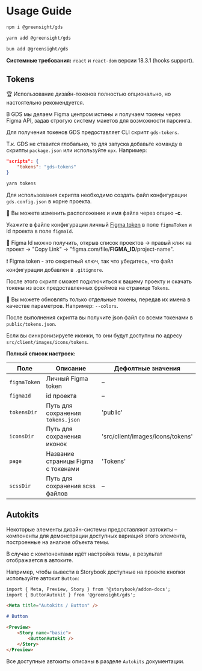 
<Meta title="Intro / Usage Guide / Main" />

# Usage Guide

```bash
npm i @greensight/gds
```

```bash
yarn add @greensight/gds
```

```bash
bun add @greensight/gds
```

**Системные требования:** `react` и `react-dom` версии 18.3.1 (hooks support).

## Tokens

🏆 Использование дизайн-токенов полностью опционально, но настоятельно рекомендуется.

В GDS мы делаем Figma центром истины и получаем токены через Figma API, задав строгую систему макетов для возможности парсинга.

Для получения токенов GDS предоставляет CLI скрипт `gds-tokens`.

Т.к. GDS не ставится глобально, то для запуска добавьте команду в скрипты `package.json` или используйте `npx`. Например:

```json
"scripts": {
    "tokens": "gds-tokens"
}
```

```bash
yarn tokens
```

Для использования скрипта необходимо создать файл конфигурации `gds.config.json` в корне проекта.

💬 Вы можете изменить расположение и имя файла через опцию **-c**.

Укажите в файле конфигурации личный [Figma token](https://www.figma.com/developers/api#authentication) в поле `figmaToken` и id проекта в поле `figmaId`.

💬 Figma Id можно получить, открыв список проектов -> правый клик на проект -> "Copy Link" -> "figma.com/file/**FIGMA_ID**/project-name".

❗️ Figma token - это секретный ключ, так что убедитесь, что файл конфигурации добавлен в `.gitignore`.

После этого скрипт сможет подключиться к вашему проекту и скачать токены из всех предоставленных фреймов на странице `Tokens`.

💬 Вы можете обновлять только отдельные токены, передав их имена в качестве параметров. Например: `--colors`.

После выполнения скрипта вы получите json файл со всеми токенами в `public/tokens.json`.

Если вы синхронизируете иконки, то они будут доступны по адресу `src/client/images/icons/tokens`.

**Полный список настроек:**

| Поле         | Описание                           | Дефолтные значения               |
| ------------ | ---------------------------------- | -------------------------------- |
| `figmaToken` | Личный Figma token                 | –                                |
| `figmaId`    | id проекта                         | –                                |
| `tokensDir`  | Путь для сохранения `tokens.json`  | 'public'                         |
| `iconsDir`   | Путь для сохранения иконок         | 'src/client/images/icons/tokens' |
| `page`       | Название страницы Figma с токенами | 'Tokens'                         |
| `scssDir`    | Путь для сохранения scss файлов    | –                                |

## Autokits

Некоторые элементы дизайн-системы предоставляют автокиты – компоненты для демонстрации доступных вариаций этого элемента, построенные на анализе объекта темы.

В случае с компонентами идёт настройка темы, а результат отображается в автоките.

Например, чтобы вывести в Storybook доступные на проекте кнопки используйте автокит `Button`:

```md
import { Meta, Preview, Story } from '@storybook/addon-docs';
import { ButtonAutokit } from '@greensight/gds';

<Meta title="Autokits / Button" />

# Button

<Preview>
    <Story name="basic">
        <ButtonAutokit />
    </Story>
</Preview>
```

Все доступные автокиты описаны в разделе `Autokits` документации.
